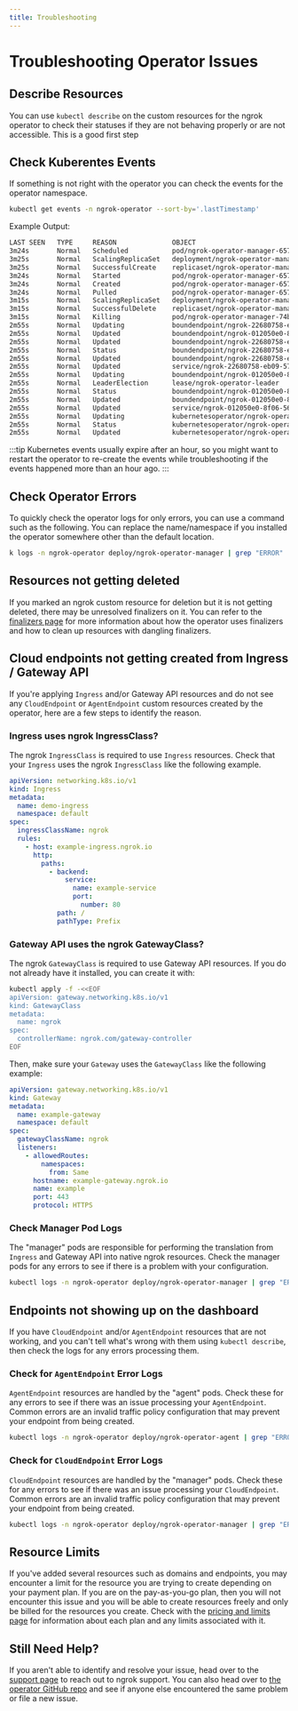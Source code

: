 ```yaml
---
title: Troubleshooting
---
```


# Troubleshooting Operator Issues

## Describe Resources

You can use `kubectl describe` on the custom resources for the ngrok operator to check their statuses if they are not behaving properly or are not accessible.
This is a good first step

## Check Kuberentes Events

If something is not right with the operator you can check the events for the operator namespace.

```bash
kubectl get events -n ngrok-operator --sort-by='.lastTimestamp'
```

Example Output:

```bash
LAST SEEN   TYPE     REASON              OBJECT                                                     MESSAGE
3m24s       Normal   Scheduled           pod/ngrok-operator-manager-657c5b69d7-f7vvg                Successfully assigned ngrok-operator/ngrok-operator-manager-657c5b69d7-f7vvg to k3d-ngrok-operator-server-0
3m25s       Normal   ScalingReplicaSet   deployment/ngrok-operator-manager                          Scaled up replica set ngrok-operator-manager-657c5b69d7 to 1
3m25s       Normal   SuccessfulCreate    replicaset/ngrok-operator-manager-657c5b69d7               Created pod: ngrok-operator-manager-657c5b69d7-f7vvg
3m24s       Normal   Started             pod/ngrok-operator-manager-657c5b69d7-f7vvg                Started container ngrok-operator
3m24s       Normal   Created             pod/ngrok-operator-manager-657c5b69d7-f7vvg                Created container ngrok-operator
3m24s       Normal   Pulled              pod/ngrok-operator-manager-657c5b69d7-f7vvg                Container image "docker.io/ngrok/ngrok-operator:0.15.0" already present on machine
3m15s       Normal   ScalingReplicaSet   deployment/ngrok-operator-manager                          Scaled down replica set ngrok-operator-manager-74b76d8f6d to 0 from 1
3m15s       Normal   SuccessfulDelete    replicaset/ngrok-operator-manager-74b76d8f6d               Deleted pod: ngrok-operator-manager-74b76d8f6d-2679x
3m15s       Normal   Killing             pod/ngrok-operator-manager-74b76d8f6d-2679x                Stopping container ngrok-operator
2m55s       Normal   Updating            boundendpoint/ngrok-22680758-eb09-576e-a7ac-dc3728458dfc   Updating BoundEndpoint/ngrok-22680758-eb09-576e-a7ac-dc3728458dfc
2m55s       Normal   Updated             boundendpoint/ngrok-012050e0-8f06-560c-953e-c9d675d41305   Updated BoundEndpoint/ngrok-012050e0-8f06-560c-953e-c9d675d41305
2m55s       Normal   Updated             boundendpoint/ngrok-22680758-eb09-576e-a7ac-dc3728458dfc   Updated BoundEndpoint/ngrok-22680758-eb09-576e-a7ac-dc3728458dfc
2m55s       Normal   Status              boundendpoint/ngrok-22680758-eb09-576e-a7ac-dc3728458dfc   Successfully reconciled status
2m55s       Normal   Updated             boundendpoint/ngrok-22680758-eb09-576e-a7ac-dc3728458dfc   Updated Services
2m55s       Normal   Updated             service/ngrok-22680758-eb09-576e-a7ac-dc3728458dfc         Updated Upstream Service
2m55s       Normal   Updating            boundendpoint/ngrok-012050e0-8f06-560c-953e-c9d675d41305   Updating BoundEndpoint/ngrok-012050e0-8f06-560c-953e-c9d675d41305
2m55s       Normal   LeaderElection      lease/ngrok-operator-leader                                ngrok-operator-manager-657c5b69d7-f7vvg_72fb437b-38ad-444c-a9d8-d37349f2f677 became leader
2m55s       Normal   Status              boundendpoint/ngrok-012050e0-8f06-560c-953e-c9d675d41305   Successfully reconciled status
2m55s       Normal   Updated             boundendpoint/ngrok-012050e0-8f06-560c-953e-c9d675d41305   Updated Services
2m55s       Normal   Updated             service/ngrok-012050e0-8f06-560c-953e-c9d675d41305         Updated Upstream Service
2m55s       Normal   Updating            kubernetesoperator/ngrok-operator                          Updating KubernetesOperator/ngrok-operator
2m55s       Normal   Status              kubernetesoperator/ngrok-operator                          Successfully reconciled status
2m55s       Normal   Updated             kubernetesoperator/ngrok-operator                          Updated KubernetesOperator/ngrok-operator
```

:::tip
Kubernetes events usually expire after an hour, so you might want to restart the operator to re-create the events while troubleshooting if the events happened more than an hour ago.
:::

## Check Operator Errors

To quickly check the operator logs for only errors, you can use a command such as the following.
You can replace the name/namespace if you installed the operator somewhere other than the default location.

```bash
k logs -n ngrok-operator deploy/ngrok-operator-manager | grep "ERROR"
```

## Resources not getting deleted

If you marked an ngrok custom resource for deletion but it is not getting deleted, there may be unresolved finalizers on it.
You can refer to the [finalizers page](/k8s/guides/finalizers) for more information about how the operator uses finalizers and how to clean up resources with dangling finalizers.

## Cloud endpoints not getting created from Ingress / Gateway API

If you're applying `Ingress` and/or Gateway API resources and do not see any `CloudEndpoint` or `AgentEndpoint` custom resources created by the operator, here are a few steps to identify the reason.

### Ingress uses ngrok IngressClass?

The ngrok `IngressClass` is required to use `Ingress` resources. Check that your `Ingress` uses the ngrok `IngressClass` like the following example.

```yaml
apiVersion: networking.k8s.io/v1
kind: Ingress
metadata:
  name: demo-ingress
  namespace: default
spec:
  ingressClassName: ngrok
  rules:
    - host: example-ingress.ngrok.io
      http:
        paths:
          - backend:
              service:
                name: example-service
                port:
                  number: 80
            path: /
            pathType: Prefix
```

### Gateway API uses the ngrok GatewayClass?

The ngrok `GatewayClass` is required to use Gateway API resources. If you do not already have it installed, you can create it with:

```bash
kubectl apply -f -<<EOF
apiVersion: gateway.networking.k8s.io/v1
kind: GatewayClass
metadata:
  name: ngrok
spec:
  controllerName: ngrok.com/gateway-controller
EOF
```

Then, make sure your `Gateway` uses the `GatewayClass` like the following example:

```yaml
apiVersion: gateway.networking.k8s.io/v1
kind: Gateway
metadata:
  name: example-gateway
  namespace: default
spec:
  gatewayClassName: ngrok
  listeners:
    - allowedRoutes:
        namespaces:
          from: Same
      hostname: example-gateway.ngrok.io
      name: example
      port: 443
      protocol: HTTPS
```

### Check Manager Pod Logs

The "manager" pods are responsible for performing the translation from `Ingress` and Gateway API into native ngrok resources.
Check the manager pods for any errors to see if there is a problem with your configuration.

```bash
kubectl logs -n ngrok-operator deploy/ngrok-operator-manager | grep "ERROR"
```

## Endpoints not showing up on the dashboard

If you have `CloudEndpoint` and/or `AgentEndpoint` resources that are not working, and you can't tell what's wrong with them using `kubectl describe`, then check the logs for any errors processing them.

### Check for `AgentEndpoint` Error Logs

`AgentEndpoint` resources are handled by the "agent" pods. Check these for any errors to see if there was an issue processing your `AgentEndpoint`.
Common errors are an invalid traffic policy configuration that may prevent your endpoint from being created.

```bash
kubectl logs -n ngrok-operator deploy/ngrok-operator-agent | grep "ERROR"
```

### Check for `CloudEndpoint` Error Logs

`CloudEndpoint` resources are handled by the "manager" pods. Check these for any errors to see if there was an issue processing your `CloudEndpoint`.
Common errors are an invalid traffic policy configuration that may prevent your endpoint from being created.

```bash
kubectl logs -n ngrok-operator deploy/ngrok-operator-manager | grep "ERROR"
```

## Resource Limits

If you've added several resources such as domains and endpoints, you may encounter a limit for the resource you are trying to create depending on your payment plan.
If you are on the pay-as-you-go plan, then you will not encounter this issue and you will be able to create resources freely and only be billed for the resources you create.
Check with the [pricing and limits page](/pricing-limits/) for information about each plan and any limits associated with it.

## Still Need Help?

If you aren't able to identify and resolve your issue, head over to the [support page](https://ngrok.com/support) to reach out to ngrok support.
You can also head over to [the operator GitHub repo](https://github.com/ngrok/ngrok-operator) and see if anyone else encountered the same problem or file a new issue.
